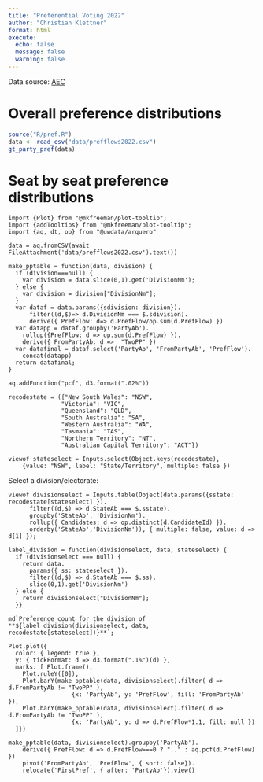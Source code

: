 ```yaml
---
title: "Preferential Voting 2022"
author: "Christian Klettner"
format: html
execute: 
  echo: false
  message: false 
  warning: false
---
```


Data source: [AEC](https://results.aec.gov.au/)

# Overall preference distributions 

```r
source("R/pref.R")
data <- read_csv("data/prefflows2022.csv")
gt_party_pref(data)
```

# Seat by seat preference distributions 

```ojs
import {Plot} from "@mkfreeman/plot-tooltip";
import {addTooltips} from "@mkfreeman/plot-tooltip";
import {aq, dt, op} from "@uwdata/arquero"
```

```ojs
data = aq.fromCSV(await FileAttachment('data/prefflows2022.csv').text())
```

```ojs
make_pptable = function(data, division) {  
  if (division===null) { 
    var division = data.slice(0,1).get('DivisionNm'); 
  } else { 
    var division = division["DivisionNm"]; 
  }
  var dataf = data.params({sdivision: division}).
      filter((d,$)=> d.DivisionNm === $.sdivision).
      derive({ PrefFlow: d=> d.PrefFlow/op.sum(d.PrefFlow) })
  var datapp = dataf.groupby('PartyAb').
    rollup({PrefFlow: d => op.sum(d.PrefFlow) }).
    derive({ FromPartyAb: d =>  "TwoPP" })
  var datafinal = dataf.select('PartyAb', 'FromPartyAb', 'PrefFlow').
    concat(datapp)
  return datafinal; 
}
```

```ojs
aq.addFunction("pcf", d3.format(".02%"))
```

```ojs
recodestate = ({"New South Wales": "NSW", 
               "Victoria": "VIC", 
               "Queensland": "QLD", 
               "South Australia": "SA", 
               "Western Australia": "WA", 
               "Tasmania": "TAS", 
               "Northern Territory": "NT", 
               "Australian Capital Territory": "ACT"}) 
```

```ojs
viewof stateselect = Inputs.select(Object.keys(recodestate), 
    {value: "NSW", label: "State/Territory", multiple: false })
```

Select a division/electorate:

```ojs
viewof divisionselect = Inputs.table(Object(data.params({sstate: recodestate[stateselect] }).
      filter((d,$) => d.StateAb === $.sstate).
      groupby('StateAb', 'DivisionNm').
      rollup({ Candidates: d => op.distinct(d.CandidateId) }).
      orderby('StateAb','DivisionNm')), { multiple: false, value: d => d[1] }); 
```

```ojs
label_division = function(divisionselect, data, stateselect) { 
  if (divisionselect === null) { 
    return data.
      params({ ss: stateselect }).
      filter((d,$) => d.StateAb === $.ss).
      slice(0,1).get('DivisionNm')
  } else { 
    return divisionselect["DivisionNm"];
  }}
```


```ojs
md`Preference count for the division of **${label_division(divisionselect, data, recodestate[stateselect])}**`; 
```

```ojs
Plot.plot({
  color: { legend: true },
  y: { tickFormat: d => d3.format(".1%")(d) },
  marks: [ Plot.frame(), 
    Plot.ruleY([0]),
    Plot.barY(make_pptable(data, divisionselect).filter( d => d.FromPartyAb != "TwoPP" ),
                  {x: 'PartyAb', y: 'PrefFlow', fill: 'FromPartyAb' }), 
    Plot.barY(make_pptable(data, divisionselect).filter( d => d.FromPartyAb != "TwoPP" ),
                  {x: 'PartyAb', y: d => d.PrefFlow*1.1, fill: null }) 
  ]})
```


```ojs
make_pptable(data, divisionselect).groupby('PartyAb').
    derive({ PrefFlow: d => d.PrefFlow===0 ? ".." : aq.pcf(d.PrefFlow) }).
    pivot('FromPartyAb', 'PrefFlow', { sort: false}).
    relocate('FirstPref', { after: 'PartyAb'}).view()
```

